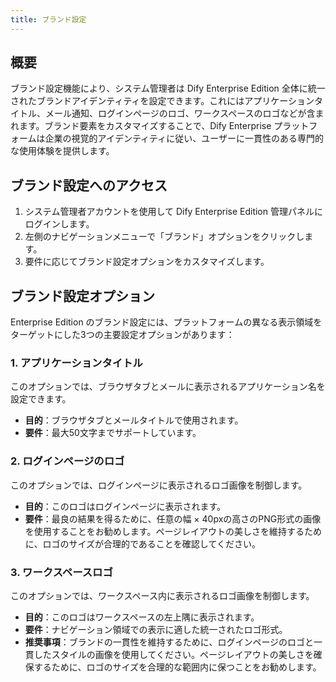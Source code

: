 ```yaml
---
title: ブランド設定
---
```


## 概要

ブランド設定機能により、システム管理者は Dify Enterprise Edition 全体に統一されたブランドアイデンティティを設定できます。これにはアプリケーションタイトル、メール通知、ログインページのロゴ、ワークスペースのロゴなどが含まれます。ブランド要素をカスタマイズすることで、Dify Enterprise プラットフォームは企業の視覚的アイデンティティに従い、ユーザーに一貫性のある専門的な使用体験を提供します。

## ブランド設定へのアクセス

1. システム管理者アカウントを使用して Dify Enterprise Edition 管理パネルにログインします。
2. 左側のナビゲーションメニューで「ブランド」オプションをクリックします。
3. 要件に応じてブランド設定オプションをカスタマイズします。

## ブランド設定オプション

Enterprise Edition のブランド設定には、プラットフォームの異なる表示領域をターゲットにした3つの主要設定オプションがあります：

### 1. アプリケーションタイトル

このオプションでは、ブラウザタブとメールに表示されるアプリケーション名を設定できます。

- **目的**：ブラウザタブとメールタイトルで使用されます。
- **要件**：最大50文字までサポートしています。

### 2. ログインページのロゴ

このオプションでは、ログインページに表示されるロゴ画像を制御します。

- **目的**：このロゴはログインページに表示されます。
- **要件**：最良の結果を得るために、任意の幅 × 40pxの高さのPNG形式の画像を使用することをお勧めします。ページレイアウトの美しさを維持するために、ロゴのサイズが合理的であることを確認してください。

### 3. ワークスペースロゴ

このオプションでは、ワークスペース内に表示されるロゴ画像を制御します。

- **目的**：このロゴはワークスペースの左上隅に表示されます。
- **要件**：ナビゲーション領域での表示に適した統一されたロゴ形式。
- **推奨事項**：ブランドの一貫性を維持するために、ログインページのロゴと一貫したスタイルの画像を使用してください。ページレイアウトの美しさを確保するために、ロゴのサイズを合理的な範囲内に保つことをお勧めします。
